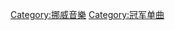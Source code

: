 {{Category explanation|獲得'''[[世界之路榜單|世界之路榜單]]'''（VG-lista）冠軍的單曲條目}}

[[Category:挪威音樂|Category:挪威音樂]]
[[Category:冠军单曲|Category:冠军单曲]]